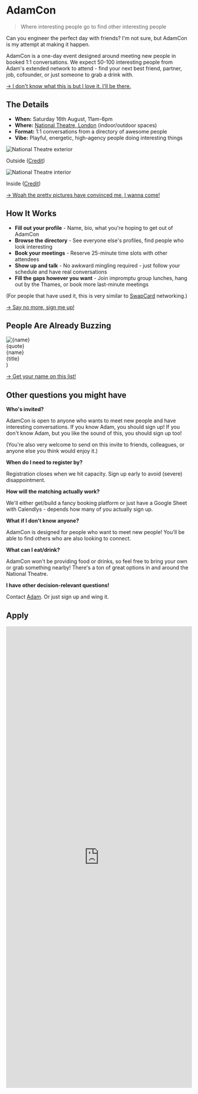 # AdamCon

<blockquote className='border-red-600'>Where interesting people go to find other interesting people</blockquote>

Can you engineer the perfect day with friends? I'm not sure, but AdamCon is my attempt at making it happen.

AdamCon is a one-day event designed around meeting new people in booked 1:1 conversations. We expect 50-100 interesting people from Adam's extended network to attend - find your next best friend, partner, job, cofounder, or just someone to grab a drink with.

[→ I don't know what this is but I love it. I'll be there.](#apply)

## The Details

- **When:** Saturday 16th August, 11am-6pm
- **Where:** [National Theatre, London](https://maps.app.goo.gl/B9L6UiEYn57Smr1m7) (indoor/outdoor spaces)
- **Format:** 1:1 conversations from a directory of awesome people
- **Vibe:** Playful, energetic, high-agency people doing interesting things

<div className='grid sm:grid-cols-2 sm:gap-4'>
  <div className='flex-1'>
    <img
      src='/images/adamcon/theatre-outside.jpg'
      alt='National Theatre exterior'
      className='w-full sm:h-64 object-cover rounded-lg !my-0'
    />
    <p className='text-sm text-gray-600 text-center mt-2'>Outside (<a href='https://commons.wikimedia.org/wiki/File:National_Theatre_2025-05-17.jpg' className='underline'>Credit</a>)</p>
  </div>
  <div className='flex-1'>
    <img
      src='/images/adamcon/theatre-inside.jpg'
      alt='National Theatre interior'
      className='w-full sm:h-64 object-cover rounded-lg !my-0'
    />
    <p className='text-sm text-gray-600 text-center mt-2'>Inside (<a href='https://www.google.co.uk/maps/place/National+Theatre/@51.5072194,-0.1143667,3a,75y,90t/data=!3m8!1e2!3m6!1sCIABIhDJTFTEgjKUTsFxu0qNEBxC!2e10!3e12!6shttps:%2F%2Flh3.googleusercontent.com%2Fgps-cs-s%2FAC9h4nqGvCYplxc12rbA-sw-hscs2Ah2NwtRAcRO6rmM4RJ_jO522U6w2IDcld-Nwe_JZgurgYqNUk2oZkhwygq6N_v8JPGJoEDLDEoxVbsFROBCtBTHfq3n_wuPUen6lTRHFxvROOA9TBGZKMJC%3Dw203-h152-k-no!7i4080!8i3072!4m9!3m8!1s0x487604a3a9db8b75:0x1761ec87fcadd30d!8m2!3d51.5072194!4d-0.1143667!10e5!14m1!1BCgIgARICGAI!16zL20vMDE2ZmQ1?entry=ttu&g_ep=EgoyMDI1MDYxMS4wIKXMDSoASAFQAw%3D%3D' className='underline'>Credit</a>)</p>
  </div>
</div>

[→ Woah the pretty pictures have convinced me, I wanna come!](#apply)

## How It Works

- **Fill out your profile** - Name, bio, what you're hoping to get out of AdamCon
- **Browse the directory** - See everyone else's profiles, find people who look interesting
- **Book your meetings** - Reserve 25-minute time slots with other attendees
- **Show up and talk** - No awkward mingling required - just follow your schedule and have real conversations
- **Fill the gaps however you want** - Join impromptu group lunches, hang out by the Thames, or book more last-minute meetings

(For people that have used it, this is very similar to [SwapCard](https://www.swapcard.com/features/meeting-request-rules) networking.)

[→ Say no more, sign me up!](#apply)

## People Are Already Buzzing

 <div className='flex gap-6 my-6 bg-red-50 p-8 border-l-4 border-red-600'>
   <img
     src={image}
     alt={name}
     className='size-24 rounded-full object-cover flex-shrink-0 !my-0'
   />
   <div>
     <div className='text-gray-800 leading-relaxed mt-0 mb-4'>
      {quote}
     </div>
     <div className='text-sm text-gray-600'>
      <div className='font-semibold text-gray-900'>{name}</div>
      <div>{title}</div>
     </div>
   </div>
 </div>
)

<Testimonial
  quote="After a previous conference I went to, I thought 'what if this, but for friendships?' and somehow convinced myself this was genius rather than unhinged. The worst case scenario is we stand around awkwardly for six hours. The best case is I accidentally create London's most chaotic friendship laboratory. Either way, I'm calling it a win."
  name='Adam Jones'
  title='Founder & CEO, AdamCon'
  image='/images/profile-pic.webp'
/>

<Testimonial
  quote='Is this going to get us banned from the National Theatre?'
  name='Malena Schmidt'
  title='Confirmed attendee, AdamCon'
  image='https://malenaschmidt.com/profile-pic.jpg'
/>

[→ Get your name on this list!](#apply)

## Other questions you might have

**Who's invited?**

AdamCon is open to anyone who wants to meet new people and have interesting conversations. If you know Adam, you should sign up! If you don't know Adam, but you like the sound of this, you should sign up too!

(You're also very welcome to send on this invite to friends, colleagues, or anyone else you think would enjoy it.)

**When do I need to register by?**

Registration closes when we hit capacity. Sign up early to avoid (severe) disappointment.

**How will the matching actually work?**

We'll either get/build a fancy booking platform or just have a Google Sheet with Calendlys - depends how many of you actually sign up.

**What if I don't know anyone?**

AdamCon is designed for people who want to meet new people! You'll be able to find others who are also looking to connect.

**What can I eat/drink?**

AdamCon won't be providing food or drinks, so feel free to bring your own or grab something nearby! There's a ton of great options in and around the National Theatre.

**I have other decision-relevant questions!**

Contact [Adam](/). Or just sign up and wing it.

## Apply

<div style={{marginLeft: '-48px', marginRight: '-48px', marginTop: '-100px'}}>
  <iframe className='airtable-embed' src='https://airtable.com/embed/appNMfArZZ49tEtzH/pagjd9Z1rB0HOK4Wx/form' frameBorder='0' width='100%' height='1250' style={{background: 'transparent'}}></iframe>
</div>
